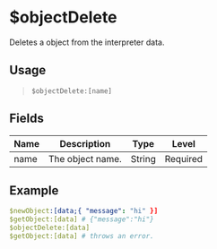 # $objectDelete
Deletes a object from the interpreter data.

## Usage
> `$objectDelete:[name]`

## Fields
| Name  | Description      | Type   | Level    |
| ----- | ---------------- | ------ | -------- |
| name  | The object name. | String | Required |

## Example
```yaml
$newObject:[data;{ "message": "hi" }]
$getObject:[data] # {"message":"hi"}
$objectDelete:[data]
$getObject:[data] # throws an error.
```